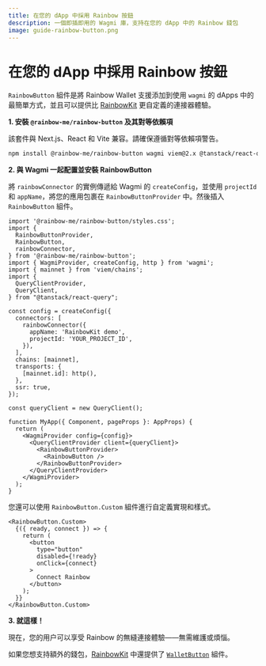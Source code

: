 ```yaml
---
title: 在您的 dApp 中採用 Rainbow 按鈕
description: 一個即插即用的 Wagmi 庫，支持在您的 dApp 中的 Rainbow 錢包
image: guide-rainbow-button.png
---
```


# 在您的 dApp 中採用 Rainbow 按鈕

`RainbowButton` 組件是將 Rainbow Wallet 支援添加到使用 `wagmi` 的 dApps 中的最簡單方式，並且可以提供比 [RainbowKit](https://www.rainbowkit.com/docs/installation) 更自定義的連接器體驗。

**1. 安裝 `@rainbow-me/rainbow-button` 及其對等依賴項**

該套件與 Next.js、React 和 Vite 兼容。請確保遵循對等依賴項警告。

```bash
npm install @rainbow-me/rainbow-button wagmi viem@2.x @tanstack/react-query
```

**2. 與 Wagmi 一起配置並安裝 RainbowButton**

將 `rainbowConnector` 的實例傳遞給 Wagmi 的 `createConfig`，並使用 `projectId` 和 `appName`，將您的應用包裹在 `RainbowButtonProvider` 中。然後插入 `RainbowButton` 組件。

```tsx
import '@rainbow-me/rainbow-button/styles.css';
import {
  RainbowButtonProvider,
  RainbowButton,
  rainbowConnector,
} from '@rainbow-me/rainbow-button';
import { WagmiProvider, createConfig, http } from 'wagmi';
import { mainnet } from 'viem/chains';
import {
  QueryClientProvider,
  QueryClient,
} from "@tanstack/react-query";

const config = createConfig({
  connectors: [
    rainbowConnector({
      appName: 'RainbowKit demo',
      projectId: 'YOUR_PROJECT_ID',
    }),
  ],
  chains: [mainnet],
  transports: {
    [mainnet.id]: http(),
  },
  ssr: true,
});

const queryClient = new QueryClient();

function MyApp({ Component, pageProps }: AppProps) {
  return (
    <WagmiProvider config={config}>
      <QueryClientProvider client={queryClient}>
        <RainbowButtonProvider>
          <RainbowButton />
        </RainbowButtonProvider>
      </QueryClientProvider>
    </WagmiProvider>
  );
}
```

您還可以使用 `RainbowButton.Custom` 組件進行自定義實現和樣式。

```tsx
<RainbowButton.Custom>
  {({ ready, connect }) => {
    return (
      <button
        type="button"
        disabled={!ready}
        onClick={connect}
      >
        Connect Rainbow
      </button>
    );
  }}
</RainbowButton.Custom>
```

**3. 就這樣！**

現在，您的用户可以享受 Rainbow 的無縫連接體驗——無需維護或煩惱。

如果您想支持額外的錢包，[RainbowKit](https://www.rainbowkit.com/docs/installation) 中還提供了 [`WalletButton`](https://www.rainbowkit.com/docs/wallet-button) 組件。
